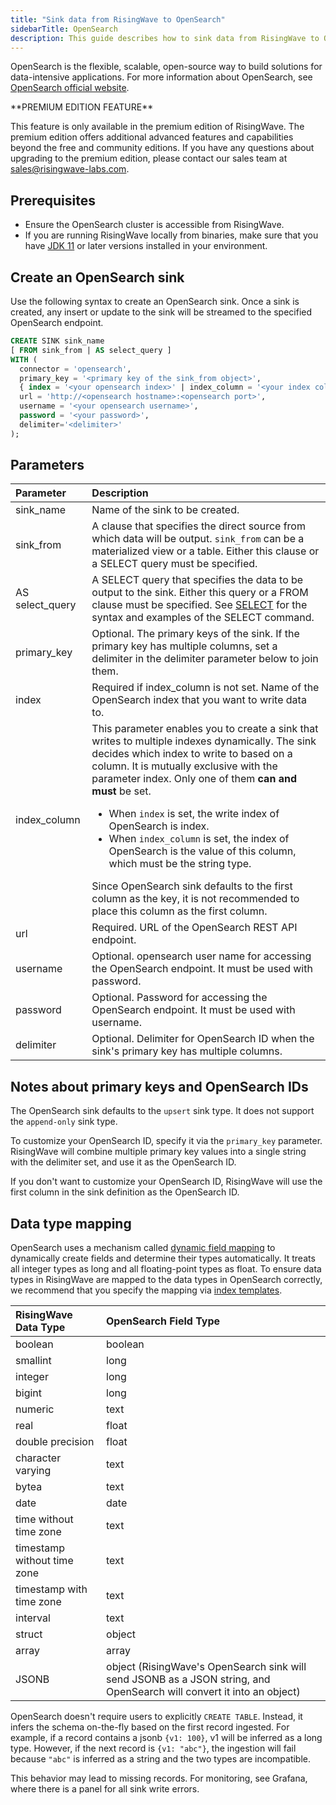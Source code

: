 ```yaml
---
title: "Sink data from RisingWave to OpenSearch"
sidebarTitle: OpenSearch
description: This guide describes how to sink data from RisingWave to OpenSearch using the OpenSearch sink connector in RisingWave.
---
```


OpenSearch is the flexible, scalable, open-source way to build solutions for data-intensive applications. For more information about OpenSearch, see [OpenSearch official website](https://opensearch.org/).

<Tip>
**PREMIUM EDITION FEATURE**

This feature is only available in the premium edition of RisingWave. The premium edition offers additional advanced features and capabilities beyond the free and community editions. If you have any questions about upgrading to the premium edition, please contact our sales team at [sales@risingwave-labs.com](mailto:sales@risingwave-labs.com).
</Tip>

## Prerequisites

* Ensure the OpenSearch cluster is accessible from RisingWave.
* If you are running RisingWave locally from binaries, make sure that you have [JDK 11](https://openjdk.org/projects/jdk/11/) or later versions installed in your environment.

## Create an OpenSearch sink

Use the following syntax to create an OpenSearch sink. Once a sink is created, any insert or update to the sink will be streamed to the specified OpenSearch endpoint.

```sql
CREATE SINK sink_name
[ FROM sink_from | AS select_query ]
WITH (
  connector = 'opensearch',
  primary_key = '<primary key of the sink_from object>',
  { index = '<your opensearch index>' | index_column = '<your index column>' },
  url = 'http://<opensearch hostname>:<opensearch port>',
  username = '<your opensearch username>',
  password = '<your password>',
  delimiter='<delimiter>'
);
```

## Parameters

| Parameter        | Description          |
| :--------------- | :-------------------- |
| sink\_name       | Name of the sink to be created.                                                                                                                                                                                                                                                                                                                                                                                                                                                                                                                            |
| sink\_from       | A clause that specifies the direct source from which data will be output. `sink_from` can be a materialized view or a table. Either this clause or a SELECT query must be specified.                                                                                                                                                                                                                                                                                                                                                                      |
| AS select\_query | A SELECT query that specifies the data to be output to the sink. Either this query or a FROM clause must be specified. See [SELECT](/sql/commands/sql-select) for the syntax and examples of the SELECT command.                                                                                                                                                                                                                                                                                                                                          |
| primary\_key     | Optional. The primary keys of the sink. If the primary key has multiple columns, set a delimiter in the delimiter parameter below to join them.                                                                                                                                                                                                                                                                                                                                                                                                            |
| index            | Required if index\_column is not set. Name of the OpenSearch index that you want to write data to.                                                                                                                                                                                                                                                                                                                                                                                                                                                         |
| index\_column    | This parameter enables you to create a sink that writes to multiple indexes dynamically. The sink decides which index to write to based on a column. It is mutually exclusive with the parameter index. Only one of them **can and must** be set. <ul><li>When `index` is set, the write index of OpenSearch is index.</li><li> When `index_column` is set, the index of OpenSearch is the value of this column, which must be the string type.</li></ul> Since OpenSearch sink defaults to the first column as the key, it is not recommended to place this column as the first column. |
| url              | Required. URL of the OpenSearch REST API endpoint.                                                                                                                                                                                                                                                                                                                                                                                                                                                                                                         |
| username         | Optional. opensearch user name for accessing the OpenSearch endpoint. It must be used with password.                                                                                                                                                                                                                                                                                                                                                                                                                                                       |
| password         | Optional. Password for accessing the OpenSearch endpoint. It must be used with username.                                                                                                                                                                                                                                                                                                                                                                                                                                                                   |
| delimiter        | Optional. Delimiter for OpenSearch ID when the sink's primary key has multiple columns.                                                                                                                                                                                                                                                                                                                                                                                                                                                                    |

## Notes about primary keys and OpenSearch IDs

The OpenSearch sink defaults to the `upsert` sink type. It does not support the `append-only` sink type.

To customize your OpenSearch ID, specify it via the `primary_key` parameter. RisingWave will combine multiple primary key values into a single string with the delimiter set, and use it as the OpenSearch ID.

If you don't want to customize your OpenSearch ID, RisingWave will use the first column in the sink definition as the OpenSearch ID.

## Data type mapping

OpenSearch uses a mechanism called [dynamic field mapping](https://opensearch.org/docs/latest/field-types/#dynamic-mapping) to dynamically create fields and determine their types automatically. It treats all integer types as long and all floating-point types as float. To ensure data types in RisingWave are mapped to the data types in OpenSearch correctly, we recommend that you specify the mapping via [index templates](https://opensearch.org/docs/latest/im-plugin/index-templates/).

| RisingWave Data Type        | OpenSearch Field Type                                                                                                 |
| :-------------------------- | :-------------------------------------------------------------------------------------------------------------------- |
| boolean                     | boolean                                                                                                               |
| smallint                    | long                                                                                                                  |
| integer                     | long                                                                                                                  |
| bigint                      | long                                                                                                                  |
| numeric                     | text                                                                                                                  |
| real                        | float                                                                                                                 |
| double precision            | float                                                                                                                 |
| character varying           | text                                                                                                                  |
| bytea                       | text                                                                                                                  |
| date                        | date                                                                                                                  |
| time without time zone      | text                                                                                                                  |
| timestamp without time zone | text                                                                                                                  |
| timestamp with time zone    | text                                                                                                                  |
| interval                    | text                                                                                                                  |
| struct                      | object                                                                                                                |
| array                       | array                                                                                                                 |
| JSONB                       | object (RisingWave's OpenSearch sink will send JSONB as a JSON string, and OpenSearch will convert it into an object) |


OpenSearch doesn't require users to explicitly `CREATE TABLE`. Instead, it infers the schema on-the-fly based on the first record ingested. For example, if a record contains a jsonb `{v1: 100}`, v1 will be inferred as a long type. However, if the next record is `{v1: "abc"}`, the ingestion will fail because `"abc"` is inferred as a string and the two types are incompatible.

This behavior may lead to missing records. For monitoring, see Grafana, where there is a panel for all sink write errors.
